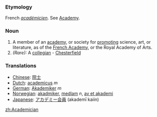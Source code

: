 ===Etymology===
French ''[[académicien]]''. See [[Academy]].
===Noun===
#A member of an [[academy]], or society for [[promoting]] science, art, or literature, as of the [[French Academy]], or the Royal Academy of Arts.
#''(Rare):'' A [[collegian]] - [[Chesterfield]]
===Translations===
*[[Chinese]]: [[院士]]
*[[Dutch]]: [[academicus]] ''m''
*[[German]]: [[Akademiker]] ''m''
*[[Norwegian]]: [[akadmiker]], [[medlam]] ''n'', [[av et akademi]]
*[[Japanese]]: [[アカデミー会員]] (akademī kaiin)

[[zh:Academician]]